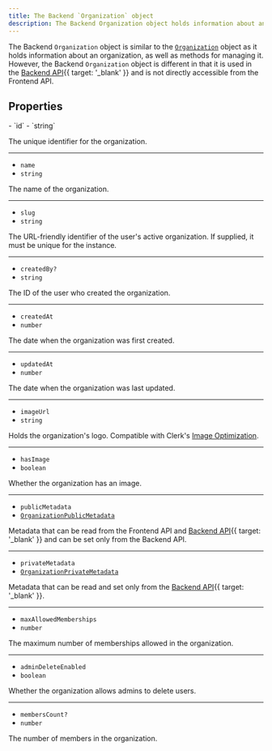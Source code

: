 ```yaml
---
title: The Backend `Organization` object
description: The Backend Organization object holds information about an organization, as well as methods for managing it. However, the it is different from the Organization object in that it is used in the Backend API and is not directly accessible from the Frontend API.
---
```


The Backend `Organization` object is similar to the [`Organization`](/docs/references/javascript/organization/organization) object as it holds information about an organization, as well as methods for managing it. However, the Backend `Organization` object is different in that it is used in the [Backend API](/docs/reference/backend-api/tag/Organizations#operation/ListOrganizations){{ target: '_blank' }} and is not directly accessible from the Frontend API.

## Properties

<Properties>
  - `id`
  - `string`

  The unique identifier for the organization.

  ---

  - `name`
  - `string`

  The name of the organization.

  ---

  - `slug`
  - `string`

  The URL-friendly identifier of the user's active organization. If supplied, it must be unique for the instance.

  ---

  - `createdBy?`
  - `string`

  The ID of the user who created the organization.

  ---

  - `createdAt`
  - `number`

  The date when the organization was first created.

  ---

  - `updatedAt`
  - `number`

  The date when the organization was last updated.

  ---

  - `imageUrl`
  - `string`

  Holds the organization's logo. Compatible with Clerk's [Image Optimization](/docs/guides/image-optimization).

  ---

  - `hasImage`
  - `boolean`

  Whether the organization has an image.

  ---

  - `publicMetadata`
  - [`OrganizationPublicMetadata`](/docs/references/javascript/types/metadata#organization-public-metadata)

  Metadata that can be read from the Frontend API and [Backend API](/docs/reference/backend-api){{ target: '_blank' }} and can be set only from the Backend API.

  ---

  - `privateMetadata`
  - [`OrganizationPrivateMetadata`](/docs/references/javascript/types/metadata#organization-private-metadata)

  Metadata that can be read and set only from the [Backend API](/docs/reference/backend-api){{ target: '_blank' }}.

  ---

  - `maxAllowedMemberships`
  - `number`

  The maximum number of memberships allowed in the organization.

  ---

  - `adminDeleteEnabled`
  - `boolean`

  Whether the organization allows admins to delete users.

  ---

  - `membersCount?`
  - `number`

  The number of members in the organization.
</Properties>

